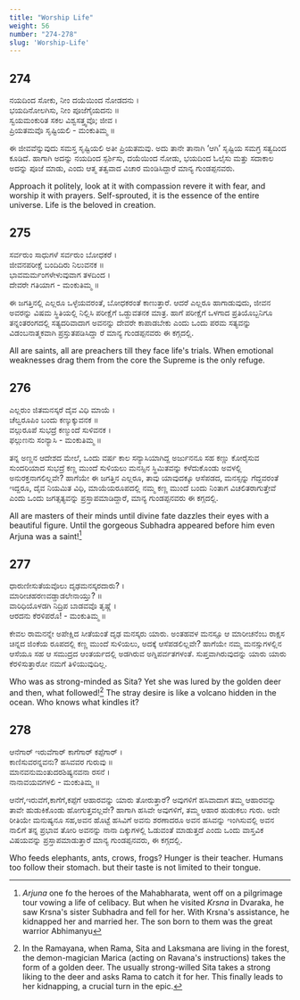 ```yaml
---
title: "Worship Life"
weight: 56
number: "274-278"
slug: 'Worship-Life'
---
```


## 274
ನಯದಿಂದ ಸೋಕು, ನೀಂ  ದಯೆಯಿಂದ  ನೋಡದನು ।  
ಭಯದಿನೋಲಗಿಸು, ನೀಂ ಪೂಜೆಗೈಯದನು ॥  
ಸ್ವಯಮಂಕುರಿತ ಸಕಲ ವಿಶ್ವಸತ್ತ್ವವೊ; ಜೀವ ।  
ಪ್ರಿಯತಮವೊ ಸೃಷ್ಟಿಯಲಿ -  ಮಂಕುತಿಮ್ಮ  ॥

ಈ ಜೀವವೆನ್ನುವುದು ಸಮಸ್ತ ಸೃಷ್ಟಿಯಲಿ ಅತೀ ಪ್ರಿಯತಮವು. ಅದು ತಾನೇ ತಾನಾಗಿ ‘ಆಗಿ’ ಸೃಷ್ಟಿಯ ಸಮಗ್ರ ಸತ್ವದಿಂದ ಕೂಡಿದೆ. ಹಾಗಾಗಿ ಅದನ್ನು ನಯದಿಂದ ಸ್ಪರ್ಶಿಸು, ದಯೆಯಿಂದ ನೋಡು, ಭಯದಿಂದ ಓಲೈಸು ಮತ್ತು ಸದಾಕಾಲ ಅದನ್ನು ಪೂಜೆ ಮಾಡು, ಎಂದು ಆತ್ಮ ತತ್ವವಾದ ವಿಚಾರ ಮಂಡಿಸಿದ್ದಾರೆ ಮಾನ್ಯ ಗುಂಡಪ್ಪನವರು.

Approach it politely, look at it with compassion revere it with fear, and worship it with prayers. Self-sprouted, it is the essence of the entire universe. Life is the beloved in creation.

## 275
ಸರ್ವರುಂ ಸಾಧುಗಳೆ ಸರ್ವರುಂ ಬೋಧಕರೆ ।  
ಜೀವನಪರೀಕ್ಷೆ ಬಂದಿದಿರು ನಿಲುವನಕ ॥  
ಭಾವಮರ್ಮಂಗಳೇಳುವುವಾಗ ತಳದಿಂದ ।  
ದೇವರೇ ಗತಿಯಾಗ -  ಮಂಕುತಿಮ್ಮ  ॥ 

ಈ ಜಗತ್ತಿನಲ್ಲಿ ಎಲ್ಲರೂ ಒಳ್ಳೆಯವರಂತೆ, ಬೋಧಕರಂತೆ ಕಾಣುತ್ತಾರೆ. ಆದರೆ ಎಲ್ಲರೂ ಹಾಗಾಡುವುದು, ಜೀವನ ಅವರನ್ನು ವಿಷಮ ಸ್ಥಿತಿಯಲ್ಲಿ ನಿಲ್ಲಿಸಿ ಪರೀಕ್ಷೆಗೆ ಒಡ್ದುವತನಕ ಮಾತ್ರ. ಹಾಗೆ ಪರೀಕ್ಷೆಗೆ ಒಳಗಾದ ಪ್ರತಿಯೊಬ್ಬನಿಗೂ ತನ್ನಂತರಂಗದಲ್ಲಿ ಸತ್ಯದರಿವಾದಾಗ ಅವನನ್ನು ದೇವರೇ ಕಾಪಾಡಬೇಕು ಎಂದು ಒಂದು ಪರಮ ಸತ್ಯವನ್ನು ವಿಡಂಬನಾತ್ಮಕವಾಗಿ ಪ್ರಸ್ತುತಪಡಿಸಿದ್ಡಾ ರೆ ಮಾನ್ಯ ಗುಂಡಪ್ಪನವರು ಈ ಕಗ್ಗದಲ್ಲಿ.

All are saints, all are preachers till they face life's trials. When emotional weaknesses drag them from the core the Supreme is the only refuge.

## 276
ಎಲ್ಲರುಂ ಜಿತಮನಸ್ಕರೆ  ದೈವ ವಿಧಿ ಮಾಯೆ ।  
ಚೆಲ್ವರೂಪಿಂ ಬಂದು ಕಣ್ಕುಕ್ಕುವನಕ ॥  
ವಲ್ಗುರೂಪೆ ಸುಭದ್ರೆ ಕಣ್ಮುಂದೆ ಸುಳಿವನಕ ।  
ಫಲ್ಗುಣನು ಸಂನ್ಯಾಸಿ -  ಮಂಕುತಿಮ್ಮ  ॥ 

ತನ್ನ ಅಣ್ಣನ ಆದೇಶದ ಮೇಲೆ, ಒಂದು ವರ್ಷ ಕಾಲ ಸನ್ಯಾಸಿಯಾಗಿದ್ದ ಅರ್ಜುನನೂ ಸಹ ಕಣ್ಣು ಕೋರೈಸುವ ಸುಂದರಿಯಾದ ಸುಭದ್ರೆ ಕಣ್ಣ ಮುಂದೆ ಸುಳಿಯಲು ಮನಸ್ಸಿನ ಸ್ಥಿಮಿತವನ್ನು ಕಳೆದುಕೊಂಡು ಅವಳಲ್ಲಿ ಅನುರಕ್ತನಾಗಲಿಲ್ಲವೇ? ಹಾಗೆಯೇ ಈ ಜಗತ್ತಿನ ಎಲ್ಲರೂ, ತಾವು ಯಾವುದಕ್ಕೂ ಆಸೆಪಡದ, ಮನಸ್ಸನ್ನು ಗೆದ್ದವರಂತೆ ಇದ್ದರೂ, ದೈವ ನಿಯಮಿತ ವಿಧಿ, ಮಾಯೆಯರೂಪದಲ್ಲಿ ನಮ್ಮ ಕಣ್ಣ ಮುಂದೆ ಬಂದು ನಿಂತಾಗ ವಿಚಲಿತರಾಗುತ್ತೇವೆ ಎಂದು ಒಂದು ಜಗತ್ಸತ್ಯವನ್ನು ಪ್ರಸ್ತಾಪಮಾಡಿದ್ದಾರೆ, ಮಾನ್ಯ ಗುಂಡಪ್ಪನವರು ಈ ಕಗ್ಗದಲ್ಲಿ.

All are masters of their minds until divine fate dazzles their eyes with a beautiful figure. Until the gorgeous Subhadra appeared before him even Arjuna was a saint![^95]

## 277
ಧಾರುಣೀಸುತೆಯವೊಲು ದೃಢಮನಸ್ಕರದಾರು? ।  
ಮಾರೀಚಹರಣವಡ್ಡಾಡಲೇನಾಯ್ತು? ॥  
ವಾರಿಧಿಯೊಳಡಗಿ ನಿದ್ರಿಪ ಬಾಡವವೊ ತೃಷ್ಣೆ ।  
ಆರದನು ಕೆರಳಿಪರೊ! -  ಮಂಕುತಿಮ್ಮ  ॥ 

ಕೇವಲ ರಾಮನನ್ನೇ ಅಪೇಕ್ಷಿದ ಸೀತೆಯಂತೆ ದೃಢ ಮನಸ್ಕರು ಯಾರು. ಅಂತಹವಳ ಮನಸ್ಸೂ ಆ ಮಾರೀಚನೆಂಬ ರಾಕ್ಷಸ ಚಿನ್ನದ ಜಿಂಕೆಯ ರೂಪದಲ್ಲಿ ಕಣ್ಣ ಮುಂದೆ ಸುಳಿಯಲು, ಅದಕ್ಕೆ ಆಸೆಪಡಲಿಲ್ಲವೇ? ಹಾಗೆಯೇ ನಮ್ಮ ಮನಸ್ಸುಗಳಲ್ಲಿನ ಆಸೆಯೂ ಸಹ ಆ ಸಮುದ್ರದ ಆಂತರ್ಯದಲ್ಲಿ ಅಡಗಿರುವ ಅಗ್ನಿಪರ್ವತಗಳಂತೆ. ಸುಪ್ತವಾಗಿರುವುದನ್ನು ಯಾರು ಯಾರು ಕೆರಳಿಸುತ್ತಾರೋ ನಮಗೆ ತಿಳಿಯುವುದಿಲ್ಲ.

Who was as strong-minded as Sita? Yet she was lured by the golden deer and then, what followed![^96] The stray desire is like a volcano hidden in the ocean. Who knows what kindles it?

## 278
ಆನೆಗಾರ್ ಇರುವೆಗಾರ್ ಕಾಗೆಗಾರ್ ಕಪ್ಪೆಗಾರ್ ।  
ಕಾಣಿಸುವರನ್ನವನು? ಹಸಿವವರ ಗುರುವು ॥  
ಮಾನವನುಮಂತುದರಶಿಷ್ಯನವನಾ ರಸನೆ ।  
ನಾನಾವಯವಗಳಲಿ -  ಮಂಕುತಿಮ್ಮ  ॥ 

ಆನೆಗೆ,ಇರುವೆಗೆ,ಕಾಗೆಗೆ,ಕಪ್ಪೆಗೆ ಆಹಾರವನ್ನು ಯಾರು ತೋರುತ್ತಾರೆ? ಅವುಗಳಿಗೆ ಹಸಿವಾದಾಗ ತಮ್ಮ ಆಹಾರವನ್ನು ತಾವೇ ಹುಡುಕಿಕೊಂಡು ಹೋಗುತ್ತವಲ್ಲವೇ? ಹಾಗಾಗಿ ಹಸಿವೇ ಅವುಗಳಿಗೆ, ತಮ್ಮ ಆಹಾರ ಹುಡುಕಲು ಗುರು. ಅದೇ ರೀತಿಯೇ ಮನುಷ್ಯನೂ ಸಹ,ಅವನ ಹೊಟ್ಟೆ ಹಸಿವಿಗೆ ಅವನು ಶರಣಾದರೂ ಅವನ ಹಸಿವನ್ನು ಇಂಗಿಸುವಲ್ಲಿ ಅವನ ನಾಲಿಗೆ ತನ್ನ ಪ್ರಭಾವ ತೋರಿ ಅವನನ್ನು ನಾನಾ ದಿಕ್ಕುಗಳಲ್ಲಿ ಓಡುವಂತೆ ಮಾಡುತ್ತದೆ ಎಂದು ಒಂದು ವಾಸ್ತವಿಕ ವಿಷಯವನ್ನು ಪ್ರಸ್ತಾಪಮಾಡುತ್ತಾರೆ ಮಾನ್ಯ ಗುಂಡಪ್ಪನವರು, ಈ ಕಗ್ಗದಲ್ಲಿ.

Who feeds elephants, ants, crows, frogs? Hunger is their teacher. Humans too follow their stomach. but their taste is not limited to their tongue.

[^95]: *Arjuna* one fo the heroes of the Mahabharata, went off on a pilgrimage tour vowing a life of celibacy. But when he visited *Krsna* in Dvaraka, he saw Krsna's sister Subhadra and fell for her. With Krsna's assistance, he kidnapped her and married her. The son born to them was the great warrior Abhimanyu
[^96]: In the Ramayana, when Rama, Sita and Laksmana are living in the forest, the demon-magician Marica (acting on Ravana's instructions) takes the form of a golden deer. The usually strong-willed Sita takes a strong liking to the deer and asks Rama to catch it for her. This finally leads to her kidnapping, a crucial turn in the epic. 